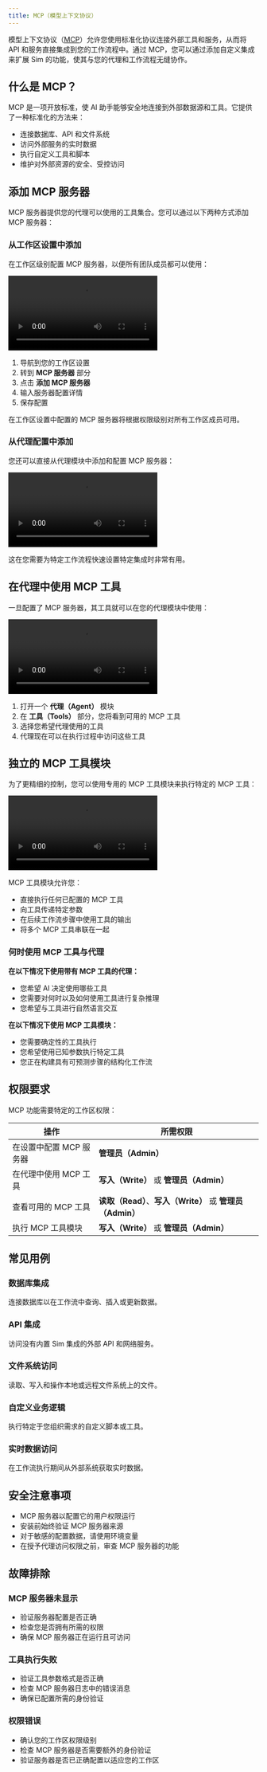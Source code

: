 ```yaml
---
title: MCP（模型上下文协议）
---
```



模型上下文协议（[MCP](https://modelcontextprotocol.com/)）允许您使用标准化协议连接外部工具和服务，从而将 API 和服务直接集成到您的工作流程中。通过 MCP，您可以通过添加自定义集成来扩展 Sim 的功能，使其与您的代理和工作流程无缝协作。

## 什么是 MCP？

MCP 是一项开放标准，使 AI 助手能够安全地连接到外部数据源和工具。它提供了一种标准化的方法来：

- 连接数据库、API 和文件系统
- 访问外部服务的实时数据
- 执行自定义工具和脚本
- 维护对外部资源的安全、受控访问

## 添加 MCP 服务器

MCP 服务器提供您的代理可以使用的工具集合。您可以通过以下两种方式添加 MCP 服务器：

### 从工作区设置中添加

在工作区级别配置 MCP 服务器，以便所有团队成员都可以使用：

<div className="mx-auto w-full overflow-hidden rounded-lg">
  <Video src="mcp-1.mp4" width={700} height={450} />
</div>

1. 导航到您的工作区设置
2. 转到 **MCP 服务器** 部分
3. 点击 **添加 MCP 服务器**
4. 输入服务器配置详情
5. 保存配置

<Callout type="info">
在工作区设置中配置的 MCP 服务器将根据权限级别对所有工作区成员可用。
</Callout>

### 从代理配置中添加

您还可以直接从代理模块中添加和配置 MCP 服务器：

<div className="mx-auto w-full overflow-hidden rounded-lg">
  <Video src="mcp-2.mp4" width={700} height={450} />
</div>

这在您需要为特定工作流程快速设置特定集成时非常有用。

## 在代理中使用 MCP 工具

一旦配置了 MCP 服务器，其工具就可以在您的代理模块中使用：

<div className="mx-auto w-full overflow-hidden rounded-lg">
  <Video src="mcp-3.mp4" width={700} height={450} />
</div>

1. 打开一个 **代理（Agent）** 模块
2. 在 **工具（Tools）** 部分，您将看到可用的 MCP 工具
3. 选择您希望代理使用的工具
4. 代理现在可以在执行过程中访问这些工具

## 独立的 MCP 工具模块

为了更精细的控制，您可以使用专用的 MCP 工具模块来执行特定的 MCP 工具：

<div className="mx-auto w-full overflow-hidden rounded-lg">
  <Video src="mcp-4.mp4" width={700} height={450} />
</div>

MCP 工具模块允许您：
- 直接执行任何已配置的 MCP 工具
- 向工具传递特定参数
- 在后续工作流步骤中使用工具的输出
- 将多个 MCP 工具串联在一起

### 何时使用 MCP 工具与代理

**在以下情况下使用带有 MCP 工具的代理：**
- 您希望 AI 决定使用哪些工具
- 您需要对何时以及如何使用工具进行复杂推理
- 您希望与工具进行自然语言交互

**在以下情况下使用 MCP 工具模块：**
- 您需要确定性的工具执行
- 您希望使用已知参数执行特定工具
- 您正在构建具有可预测步骤的结构化工作流

## 权限要求

MCP 功能需要特定的工作区权限：

| 操作 | 所需权限 |
|--------|-------------------|
| 在设置中配置 MCP 服务器 | **管理员（Admin）** |
| 在代理中使用 MCP 工具 | **写入（Write）** 或 **管理员（Admin）** |
| 查看可用的 MCP 工具 | **读取（Read）**、**写入（Write）** 或 **管理员（Admin）** |
| 执行 MCP 工具模块 | **写入（Write）** 或 **管理员（Admin）** |

## 常见用例

### 数据库集成
连接数据库以在工作流中查询、插入或更新数据。

### API 集成
访问没有内置 Sim 集成的外部 API 和网络服务。

### 文件系统访问
读取、写入和操作本地或远程文件系统上的文件。

### 自定义业务逻辑
执行特定于您组织需求的自定义脚本或工具。

### 实时数据访问
在工作流执行期间从外部系统获取实时数据。

## 安全注意事项

- MCP 服务器以配置它的用户权限运行
- 安装前始终验证 MCP 服务器来源
- 对于敏感的配置数据，请使用环境变量
- 在授予代理访问权限之前，审查 MCP 服务器的功能

## 故障排除

### MCP 服务器未显示
- 验证服务器配置是否正确
- 检查您是否拥有所需的权限
- 确保 MCP 服务器正在运行且可访问

### 工具执行失败
- 验证工具参数格式是否正确
- 检查 MCP 服务器日志中的错误消息
- 确保已配置所需的身份验证

### 权限错误
- 确认您的工作区权限级别
- 检查 MCP 服务器是否需要额外的身份验证
- 验证服务器是否已正确配置以适应您的工作区